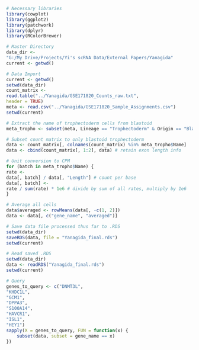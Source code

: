 ```{r}
# Necessary libraries
library(cowplot)
library(ggplot2)
library(patchwork)
library(dplyr)
library(RColorBrewer)
```

```{r}
# Master Directory
data_dir <-
"G:/My Drive/Projects/Yi's scRNA Data/External Papers/Yanagida"
current <- getwd()
```

```{r}
# Data Import
current <- getwd()
setwd(data_dir)
count_matrix <-
read.table("../Yanagida/GSE171820_Counts_raw.txt",
header = TRUE)
meta <- read.csv("../Yanagida/GSE171820_Sample_Assignments.csv")
setwd(current)
```

```{r}
# Extract the name of trophectoderm cells from blastoid
meta_tropho <- subset(meta, Lineage == "Trophectoderm" & Origin == "Blastoid")

# Subset count matrix to only blastoid trophectoderm
data <- count_matrix[, colnames(count_matrix) %in% meta_tropho$Name]
data <- cbind(count_matrix[, 1:2], data) # retain exon length info

# Unit conversion to CPM
for (batch in meta_tropho$Name) {
rate <-
data[, batch] / data[, "Length"] # count per base
data[, batch] <-
rate / sum(rate) * 1e6 # divide by sum of all rates, multiply by 1e6
}

# Average all cells
data$averaged <- rowMeans(data[, -c(1, 2)])
data <- data[, c("gene_name", "averaged")]
```

```{r}
# Save data file processed thus far to .RDS
setwd(data_dir)
saveRDS(data, file = "Yanagida_final.rds")
setwd(current)
```








```{r}
# Read saved .RDS
setwd(data_dir)
data <- readRDS("Yanagida_final.rds")
setwd(current)
```

```{r}
# Query
genes_to_query <- c("DNMT3L",
"KHDC1L",
"GCM1",
"DPPA3",
"S100A14",
"HAVCR1",
"ISL1",
"HEY1")
sapply(X = genes_to_query, FUN = function(x) {
    subset(data, subset = gene_name == x)
})
```








```{r}
```
